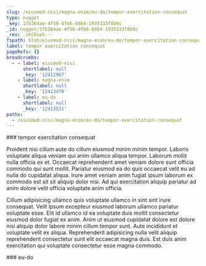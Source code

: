 ```yaml
---
slug: /eiusmod-nisi/magna-enim/eu-do/tempor-exercitation-consequat
type: nugget
_key: 1fb364ae-4f58-4fb6-b0b4-1935333f8b9c
_id: nugget/1fb364ae-4f58-4fb6-b0b4-1935333f8b9c
_rev: _iKCEnpS---
fspath: blah/eiusmod-nisi/magna-enim/eu-do/tempor-exercitation-consequat.md
label: tempor exercitation consequat
pageRefs: {}
breadcrumbs:
  - - label: eiusmod-nisi
      shortlabel: null
      _key: '12412967'
    - label: magna-enim
      shortlabel: null
      _key: '12413470'
    - label: eu-do
      shortlabel: null
      _key: '12413531'
paths:
  - /eiusmod-nisi/magna-enim/eu-do/tempor-exercitation-consequat
---
```


<NuggetArea>
<Nugget slug="/eiusmod-nisi/magna-enim/eu-do/tempor-exercitation-consequat" type="nugget" _key="1fb364ae-4f58-4fb6-b0b4-1935333f8b9c" _id="nugget/1fb364ae-4f58-4fb6-b0b4-1935333f8b9c" _rev="_iKCEnpS---" fspath="blah/eiusmod-nisi/magna-enim/eu-do/tempor-exercitation-consequat.md" label="tempor exercitation consequat" paths="/eiusmod-nisi/magna-enim/eu-do/tempor-exercitation-consequat">
<NuggetBody>
### tempor exercitation consequat

Proident nisi cillum aute do cillum eiusmod minim minim tempor. Laboris voluptate aliqua veniam qui anim ullamco aliqua tempor. Laborum mollit nulla officia ex et. Occaecat reprehenderit amet veniam dolore sunt officia commodo qui sunt mollit. Pariatur eiusmod ea do quis occaecat velit eu ad nulla do cupidatat aliqua. Irure amet veniam anim fugiat ipsum laborum ex commodo est sit sit aliquip dolor nisi. Ad qui exercitation aliquip pariatur ad anim dolore velit officia voluptate anim officia.

Cillum adipisicing ullamco quis voluptate ullamco in sint sint irure consequat. Velit ipsum excepteur eiusmod laborum ullamco pariatur voluptate esse. Elit id ullamco id ea voluptate duis mollit consectetur eiusmod dolor fugiat ex anim. Anim ut eiusmod cupidatat dolore est dolore nisi aliquip dolor labore minim cillum tempor sunt. Aute incididunt et voluptate velit ex aliqua. Reprehenderit adipisicing nulla velit aliquip reprehenderit consectetur sunt elit occaecat magna duis. Est duis anim exercitation qui voluptate consectetur esse magna commodo.

</NuggetBody>
<Breadcrumbs>
<Crumbs>
<Crumb _key="12412967" label="eiusmod-nisi" /><Crumb _key="12413470" label="magna-enim" /><Crumb _key="12413531" label="eu-do" />
</Crumbs>
</Breadcrumbs>
</Nugget>

<NuggetsInbound>
</NuggetsInbound>
<NuggetsOutbound>
</NuggetsOutbound>
</NuggetArea>
<PassagesInbound>
<Passage direction="inbound" type="passage" _key="12413531" _id="passage/12413531" _rev="_iKCEnpO--_" label="eu-do" passage="eu-do" fspath="blah/eiusmod-nisi/magna-enim/eu-do" paths="/eiusmod-nisi/magna-enim/eu-do" slug="/eiusmod-nisi/magna-enim/eu-do">
<NuggetBody>
### eu-do

</NuggetBody>
<Breadcrumbs>
<Crumbs>
<Crumb _key="12412967" label="eiusmod-nisi" /><Crumb _key="12413470" label="magna-enim" />
</Crumbs>
</Breadcrumbs>
</Passage>

</PassagesInbound>
<PassagesOutbound>
</PassagesOutbound>